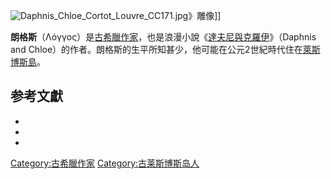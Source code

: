 [[Image:Daphnis_Chloe_Cortot_Louvre_CC171.jpg|right]]》雕像]]

'''朗格斯'''（Λόγγος）是[[古希臘|古希臘]][[作家|作家]]，也是浪漫小說《[[達夫尼與克羅伊_(小說)|達夫尼與克羅伊]]》（Daphnis and Chloe）的作者。朗格斯的生平所知甚少，他可能在公元2世紀時代住在[[萊斯博斯島|萊斯博斯島]]。

== 参考文獻 ==
<references/>
* {{Cite book |author= 高津春繁 |authorlink= 高津春繁 |coauthors= [[手塚富雄|手塚富雄]]、[[西脇順三郎|西脇順三郎]]、[[久松潜一|久松潜一]] |editor= [[相賀徹夫|相賀徹夫]] |others= |title= 万有百科大事典 1 文学 |origyear= 1973-8-10 |url= |format= |accessdate= |edition= 初版 |date= |year= |publisher= [[小学館|小学館]] |location= |series= [[日本大百科全書|日本大百科全書]] |language= ja }}
* {{Cite web |last=  |first=  |author=  |authorlink=  |coauthors=  |date=  |url= http://kotobank.jp/word/%E3%83%AD%E3%83%B3%E3%82%B4%E3%82%B9 |title= ロンゴスとは |format=  |doi=  |work=  |publisher= [[kotobank|kotobank]] |page=  |pages=  |language=  |archiveurl= https://web.archive.org/web/20140705121023/http://kotobank.jp/word/%E3%83%AD%E3%83%B3%E3%82%B4%E3%82%B9 |archivedate= 2014-07-05 |accessdate= 2012-10-30 |quote=  |dead-url= no }}
* {{Cite web|last=|first=|author=|authorlink=|coauthors=|date=|url=http://100.yahoo.co.jp/detail/%E3%83%AD%E3%83%B3%E3%82%B4%E3%82%B9/|title=ロンゴス|format=|doi=|work=|publisher=[[Yahoo!百科事典|Yahoo!百科事典]]、[[日本大百科全書|日本大百科全書]]|page=|pages=|language=|archiveurl=|archivedate=|accessdate=2012-10-30|quote=}}{{dead link|date=2018年1月 |bot=InternetArchiveBot |fix-attempted=yes }}


{{Authority control}}
[[Category:古希臘作家|Category:古希臘作家]]
[[Category:古莱斯博斯岛人|Category:古莱斯博斯岛人]]